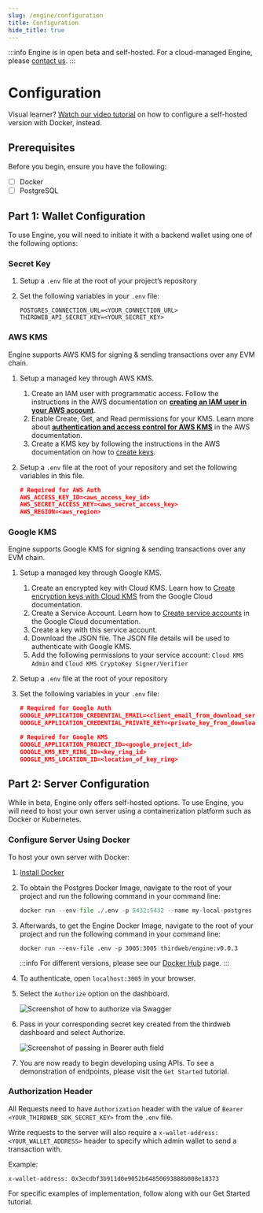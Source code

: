 ```yaml
---
slug: /engine/configuration
title: Configuration
hide_title: true
---
```



:::info
Engine is in open beta and self-hosted. For a cloud-managed Engine, please [contact us](https://thirdweb.com/contact-us).
:::

# Configuration

Visual learner? [Watch our video tutorial](https://www.youtube.com/watch?v=NEhgvKojvqE) on how to configure a self-hosted version with Docker, instead.

## Prerequisites

Before you begin, ensure you have the following:

- [ ] Docker
- [ ] PostgreSQL

## Part 1: Wallet Configuration

To use Engine, you will need to initiate it with a backend wallet using one of the following options:

### Secret Key

1. Setup a `.env` file at the root of your project’s repository
2. Set the following variables in your `.env` file:

   ```
   POSTGRES_CONNECTION_URL=<YOUR_CONNECTION_URL>
   THIRDWEB_API_SECRET_KEY=<YOUR_SECRET_KEY>
   ```

### AWS KMS

Engine supports AWS KMS for signing & sending transactions over any EVM chain.

1. Setup a managed key through AWS KMS.
   1. Create an IAM user with programmatic access. Follow the instructions in the AWS documentation on **[creating an IAM user in your AWS account](https://docs.aws.amazon.com/IAM/latest/UserGuide/id_users_create.html#id_users_create_console)**.
   2. Enable Create, Get, and Read permissions for your KMS. Learn more about **[authentication and access control for AWS KMS](https://docs.aws.amazon.com/kms/latest/developerguide/control-access.html)** in the AWS documentation.
   3. Create a KMS key by following the instructions in the AWS documentation on how to [create keys](https://docs.aws.amazon.com/kms/latest/developerguide/create-keys.html).
2. Setup a `.env` file at the root of your repository and set the following variables in this file.

   ```json
   # Required for AWS Auth
   AWS_ACCESS_KEY_ID=<aws_access_key_id>
   AWS_SECRET_ACCESS_KEY=<aws_secret_access_key>
   AWS_REGION=<aws_region>
   ```

### Google KMS

Engine supports Google KMS for signing & sending transactions over any EVM chain.

1. Setup a managed key through Google KMS.
   1. Create an encrypted key with Cloud KMS. Learn how to [Create encryption keys with Cloud KMS](https://cloud.google.com/kms/docs/create-encryption-keys#before-you-begin) from the Google Cloud documentation.
   2. Create a Service Account. Learn how to [Create service accounts](https://cloud.google.com/iam/docs/service-accounts-create) in the Google Cloud documentation.
   3. Create a key with this service account.
   4. Download the JSON file. The JSON file details will be used to authenticate with Google KMS.
   5. Add the following permissions to your service account: `Cloud KMS Admin` and `Cloud KMS CryptoKey Signer/Verifier`
2. Setup a `.env` file at the root of your repository
3. Set the following variables in your `.env` file:

   ```json
   # Required for Google Auth
   GOOGLE_APPLICATION_CREDENTIAL_EMAIL=<client_email_from_download_service_account_json>
   GOOGLE_APPLICATION_CREDENTIAL_PRIVATE_KEY=<private_key_from_download_service_account_json>

   # Required for Google KMS
   GOOGLE_APPLICATION_PROJECT_ID=<google_project_id>
   GOOGLE_KMS_KEY_RING_ID=<key_ring_id>
   GOOGLE_KMS_LOCATION_ID=<location_of_key_ring>
   ```

## Part 2: Server Configuration

While in beta, Engine only offers self-hosted options. To use Engine, you will need to host your own server using a containerization platform such as Docker or Kubernetes.

### Configure Server Using Docker

To host your own server with Docker:

1. [Install Docker](https://docs.docker.com/get-docker/)

2. To obtain the Postgres Docker Image, navigate to the root of your project and run the following command in your command line:

   ```python
   docker run --env-file ./.env -p 5432:5432 --name my-local-postgres -d postgres
   ```

3. Afterwards, to get the Engine Docker Image, navigate to the root of your project and run the following command in your command line:

   ```
   docker run --env-file .env -p 3005:3005 thirdweb/engine:v0.0.3
   ```

   :::info
   For different versions, please see our [Docker Hub](https://hub.docker.com/r/thirdweb/web3-api) page.
   :::

4. To authenticate, open `localhost:3005` in your browser.
5. Select the `Authorize` option on the dashboard.

   ![Screenshot of how to authorize via Swagger](./assets/authorize-api.png)

6. Pass in your corresponding secret key created from the thirdweb dashboard and select Authorize.

   ![Screenshot of passing in Bearer auth field](./assets/authorize-bearer.png)

7. You are now ready to begin developing using APIs. To see a demonstration of endpoints, please visit the `Get Started` tutorial.

### Authorization Header

All Requests need to have `Authorization` header with the value of `Bearer <YOUR_THIRDWEB_SDK_SECRET_KEY>` from the `.env` file.

Write requests to the server will also require a `x-wallet-address: <YOUR_WALLET_ADDRESS>` header to specify which admin wallet to send a transaction with.

Example:

```
x-wallet-address: 0x3ecdbf3b911d0e9052b64850693888b008e18373
```

For specific examples of implementation, follow along with our Get Started tutorial.
